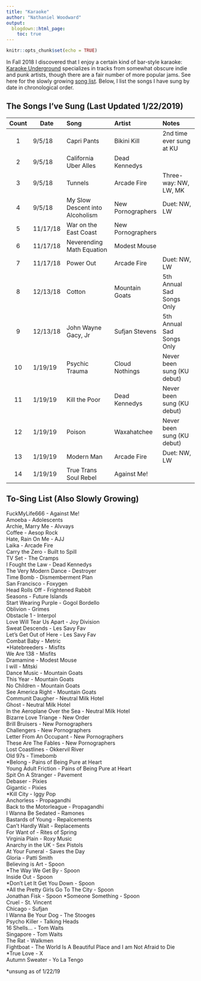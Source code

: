 ```yaml
---
title: "Karaoke"
author: "Nathaniel Woodward"
output:
  blogdown::html_page:
    toc: true
---
```


```r
knitr::opts_chunk$set(echo = TRUE)
```


In Fall 2018 I discovered that I enjoy a certain kind of bar-style karaoke: [Karaoke Underground](http://karaokeunderground.com) specializes in tracks from somewhat obscure indie and punk artists, though there are a fair number of more popular jams. See here for the slowly growing [song list](http://karaokeunderground.com/?page_id=16). Below, I list the songs I have sung by date in chronological order.

## The Songs I've Sung (Last Updated 1/22/2019)

 <font size="2">


| Count | Date      |          Song                     |     Artist           | Notes                          |
|:-----:|-----------|:----------------------------------|:---------------------|:-------------------------------|
|   1   | 9/5/18    |      Capri Pants                  |  Bikini Kill         |  2nd time ever sung at KU      |
|   2   | 9/5/18    | California Uber Alles             | Dead Kennedys        |                                |
|   3   | 9/5/18    |        Tunnels                    | Arcade Fire          | Three-way: NW, LW, MK          |
|   4   | 9/5/18    |My Slow Descent into Alcoholism    | New Pornographers    | Duet: NW, LW                   |
|   5   | 11/17/18  |War on the East Coast              | New Pornographers    |                                |
|   6   | 11/17/18  |Neverending Math Equation          | Modest Mouse         |                                |
|   7   | 11/17/18  |Power Out                          | Arcade Fire          | Duet: NW, LW                   |
|   8   | 12/13/18  |Cotton                             | Mountain Goats       | 5th Annual Sad Songs Only      |
|   9   | 12/13/18  |John Wayne Gacy, Jr                | Sufjan Stevens       | 5th Annual Sad Songs Only      |
|   10  | 1/19/19   |Psychic Trauma                     | Cloud Nothings       | Never been sung (KU debut)     |
|   11  | 1/19/19   |Kill the Poor                      | Dead Kennedys        | Never been sung (KU debut)     |
|   12  | 1/19/19   |Poison                             | Waxahatchee          | Never been sung (KU debut)     |
|   13  | 1/19/19   |Modern Man                         | Arcade Fire          | Duet: NW, LW                   |
|   14  | 1/19/19   |True Trans Soul Rebel              | Against Me!          |                                |

</font> 

## To-Sing List (Also Slowly Growing)

FuckMyLife666 - Against Me!  
Amoeba - Adolescents  
Archie, Marry Me - Alvvays  
Coffee - Aesop Rock  
Hate, Rain On Me - AJJ  
Laika - Arcade Fire  
Carry the Zero - Built to Spill  
TV Set - The Cramps  
I Fought the Law - Dead Kennedys  
The Very Modern Dance - Destroyer  
Time Bomb - Dismemberment Plan  
San Francisco - Foxygen  
Head Rolls Off - Frightened Rabbit  
Seasons - Future Islands  
Start Wearing Purple - Gogol Bordello  
Oblivion - Grimes  
Obstacle 1 - Interpol  
Love Will Tear Us Apart - Joy Division  
Sweat Descends - Les Savy Fav  
Let's Get Out of Here - Les Savy Fav  
Combat Baby - Metric  
\*Hatebreeders - Misfits  
We Are 138 - Misfits  
Dramamine - Modest Mouse  
I will - Mitski  
Dance Music - Mountain Goats  
This Year - Mountain Goats  
No Children - Mountain Goats  
See America Right - Mountain Goats  
Communit Daugher - Neutral Milk Hotel  
Ghost - Neutral Milk Hotel  
In the Aeroplane Over the Sea - Neutral Milk Hotel  
Bizarre Love Triange - New Order  
Brill Bruisers - New Pornographers  
Challengers - New Pornographers  
Letter From An Occupant - New Pornographers  
These Are The Fables - New Pornographers  
Lost Coastlines - Okkervil River  
Old 97s - Timebomb  
\*Belong - Pains of Being Pure at Heart  
Young Adult Friction - Pains of Being Pure at Heart  
Spit On A Stranger - Pavement  
Debaser - Pixies  
Gigantic - Pixies  
\*Kill City - Iggy Pop  
Anchorless - Propagandhi  
Back to the Motorleague - Propagandhi  
I Wanna Be Sedated - Ramones  
Bastards of Young - Repalcements  
Can't Hardly Wait - Replacements  
For Want of - Rites of Spring  
Virginia Plain - Roxy Music  
Anarchy in the UK - Sex Pistols  
At Your Funeral - Saves the Day  
Gloria - Patti Smith  
Believing is Art - Spoon    
\*The Way We Get By - Spoon    
Inside Out - Spoon    
\*Don't Let It Get You Down - Spoon    
\*All the Pretty Girls Go To The City - Spoon    
Jonathan Fisk - Spoon 
\*Someone Something - Spoon  
Cruel - St. Vincent  
Chicago - Sufjan  
I Wanna Be Your Dog - The Stooges  
Psycho Killer - Talking Heads  
16 Shells... - Tom Waits  
Singapore - Tom Waits  
The Rat - Walkmen  
Fightboat - The World Is A Beautiful Place and I am Not Afraid to Die  
\*True Love - X  
Autumn Sweater - Yo La Tengo   


\*unsung as of 1/22/19